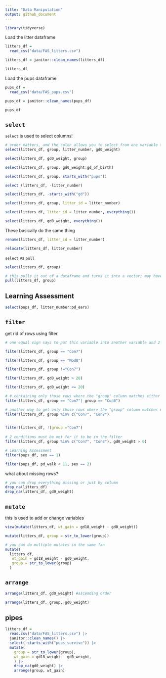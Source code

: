 ```yaml
---
title: "Data Manipulation"
output: github_document
---
```


```r
library(tidyverse)
```

Load the litter dataframe
```r
litters_df = 
  read_csv("data/FAS_litters.csv")

litters_df = janitor::clean_names(litters_df)

litters_df
```

Load the pups dataframe
```r
pups_df = 
  read_csv("data/FAS_pups.csv")

pups_df = janitor::clean_names(pups_df)

pups_df
```

## `select`

`select` is used to select columns!

```r
# order matters, and the colon allows you to select from one variable to another
select(litters_df, group, litter_number, gd0_weight)

select(litters_df, gd0_weight, group)

select(litters_df, group, gd0_weight:gd_of_birth)

select(litters_df, group, starts_with("pups"))

select (litters_df, -litter_number)

select(litters_df, -starts_with("gd"))

select(litters_df, group, litter_id = litter_number)

select(litters_df, litter_id = litter_number, everything())

select(litters_df, gd0_weight, everything())

```

These basically do the same thing
```r
rename(litters_df, litter_id = litter_number)

relocate(litters_df, litter_number)
```


`select` vs `pull`

```r
select(litters_df, group)

# this pulls it out of a dataframe and turns it into a vector; may have its pros or cons depending on the situation
pull(litters_df, group)
```

## Learning Assessment

```r
select(pups_df, litter_number:pd_ears)
```



## `filter`

get rid of rows using filter 

```r
# one equal sign says to put this variable into another variable and 2 equal signs basically asks to check whether these things are true

filter(litters_df, group == "Con7")

filter(litters_df, group == "Mod8")

filter(litters_df, group !="Con7")

filter(litters_df, gd0_weight > 20)

filter(litters_df, gd0_weight <= 20)

# # containing only those rows where the "group" column matches either "Con7" or "Con8"
filter(litters_df, group == "Con7"| group == "Con8")

# another way to get only those rows where the "group" column matches either "Con7" or "Con8"
filter(litters_df, group %in% c("Con7", "Con8")
       

filter(litters_df, !(group ="Con7")
       
# 2 conditions must be met for it to be in the filter
filter(litters_df, group %in% c("Con7", "Con8"), gd0_weight > 0)

# Learning Assessment 
filter(pups_df, sex == 1)

filter(pups_df, pd_walk < 11, sex == 2)
```

what about missing rows?

```r
# you can drop everything missing or just by column
drop_na(litters_df)
drop_na(litters_df, gd0_weight)
```



## `mutate`

this is used to add or change variables

```r
view(mutate(litters_df, wt_gain = gd18_weight - gd0_weight))

mutate(litters_df, group = str_to_lower(group))

# you can do multiple mutates in the same fxn
mutate(
  litters_df,
   wt_gain = gd18_weight - gd0_weight,
   group = str_to_lower(group)
  )
```


## `arrange`

```r
arrange(litters_df, gd0_weight) #ascending order

arrange(litters_df, group, gd0_weight)

```

## pipes 

```r
litters_df = 
  read.csv("data/FAS_litters.csv") |> 
  janitor::clean_names() |> 
  select(-starts_with("pups_survive")) |> 
  mutate(
    group = str_to_lower(group), 
    wt_gain = gd18_weight - gd0_weight,
    ) |> 
    drop_na(gd0_weight) |> 
    arrange(group, wt_gain)
```

